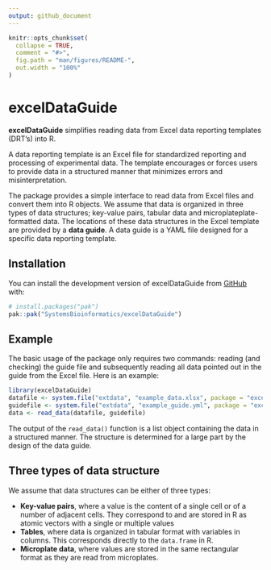 ```yaml
---
output: github_document
---
```


<!-- README.md is generated from README.Rmd. Please edit that file -->

```r
knitr::opts_chunk$set(
  collapse = TRUE,
  comment = "#>",
  fig.path = "man/figures/README-",
  out.width = "100%"
)
```

# excelDataGuide

<!-- badges: start -->
<!-- badges: end -->

**excelDataGuide** simplifies reading data from Excel data reporting templates (DRT's) into R. 

A data reporting template is an Excel file for standardized reporting and processing of experimental data. The template encourages or forces users to provide data in a structured manner that minimizes errors and misinterpretation.

The package provides a simple interface to read data from Excel files and convert them into R objects. We assume that data is organized in three types of data structures; key-value pairs, tabular data and microplateplate-formatted data. The locations of these data structures in the Excel template are provided by a **data guide**. A data guide is a YAML file designed for a specific data reporting template.

## Installation

You can install the development version of excelDataGuide from [GitHub](https://github.com/) with:

``` r
# install.packages("pak")
pak::pak("SystemsBioinformatics/excelDataGuide")
```

## Example

The basic usage of the package only requires two commands: reading (and checking) the guide file and subsequently reading all data pointed out in the guide from the Excel file. Here is an example:

```r
library(excelDataGuide)
datafile <- system.file("extdata", "example_data.xlsx", package = "excelDataGuide")
guidefile <- system.file("extdata", "example_guide.yml", package = "excelDataGuide")
data <- read_data(datafile, guidefile)
```

The output of the `read_data()` function is a list object containing the data in a structured manner. The structure is determined for a large part by the design of the data guide.

## Three types of data structure

We assume that data structures can be either of three types:

- **Key-value pairs**, where a value is the content of a single cell or of a number of adjacent cells. They correspond to and are stored in R as atomic vectors with a single or multiple values
- **Tables**, where data is organized in tabular format with variables in columns. This corresponds directly to the `data.frame` in R.
- **Microplate data**, where values are stored in the same rectangular format as they are read from microplates.

